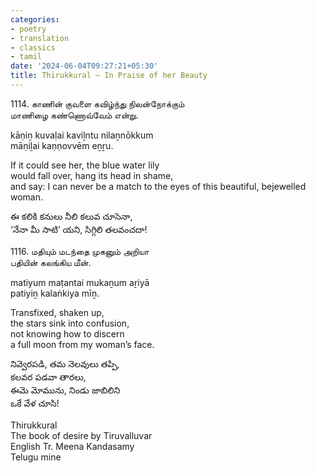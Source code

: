 ```yaml
---
categories:
- poetry
- translation
- classics
- tamil
date: '2024-06-04T09:27:21+05:30'
title: Thirukkural – In Praise of her Beauty
---
```


1114\. காணின் குவளை கவிழ்ந்து நிலன்நோக்கும்<br>
மாணிழை கண்ணொவ்வேம் என்று.

kāṇiṉ kuvaḷai kaviḻntu nilaṉnōkkum<br>
māṇiḻai kaṇṇovvēm eṉṟu.

If it could see her, the blue water lily <br>
would fall over, hang its head in shame, <br>
and say: I can never be a match to the eyes of this beautiful, bejewelled woman.

ఈ కలికి కనులు నీలి కలువ చూసెనా,<br>
‘నేనా మీ సాటి’ యని, సిగ్గిలి తలవంచదా!

1116\. மதியும் மடந்தை முகனும் அறியா<br>
பதியின் கலங்கிய மீன்.

matiyum maṭantai mukaṉum aṟiyā<br>
patiyiṉ kalaṅkiya mīṉ.

Transfixed, shaken up, <br>
the stars sink into confusion, <br>
not knowing how to discern <br>
a full moon from my woman’s face.

నివ్వెరపడి, తమ నెలవులు తప్పి, <br>
కలవర పడవా తారలు, <br>
ఈమె మోమును, నిండు జాబిలిని<br>
ఒకే వేళ చూసి!

Thirukkural<br>
The book of desire by Tiruvalluvar <br>
English Tr. Meena Kandasamy<br>
Telugu mine

<!--
post-821
https://venugvgk.wordpress.com/2024/06/04/thirukkural-in-praise-of-her-beauty/
-->
